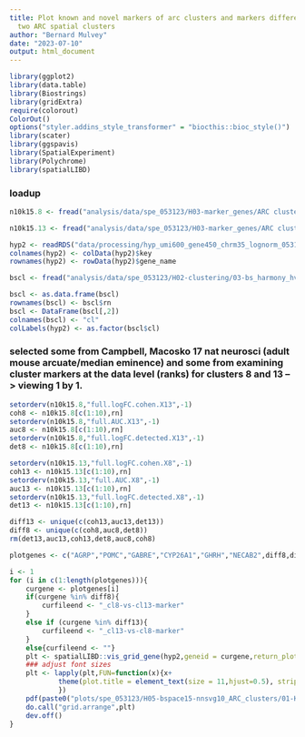 ```yaml
---
title: Plot known and novel markers of arc clusters and markers differentiating the
  two ARC spatial clusters
author: "Bernard Mulvey"
date: "2023-07-10"
output: html_document
---
```


```r
library(ggplot2)
library(data.table)
library(Biostrings)
library(gridExtra)
require(colorout)
ColorOut()
options("styler.addins_style_transformer" = "biocthis::bioc_style()")
library(scater)
library(ggspavis)
library(SpatialExperiment)
library(Polychrome)
library(spatialLIBD)
```

### loadup
```r
n10k15.8 <- fread("analysis/data/spe_053123/H03-marker_genes/ARC cluster 8 markers vs ARC clust 13 in harm-bspace nnsvg10 k15.txt")

n10k15.13 <- fread("analysis/data/spe_053123/H03-marker_genes/ARC cluster 13 markers vs ARC clust 8 in harm-bspace nnsvg10 k15.txt")

hyp2 <- readRDS("data/processing/hyp_umi600_gene450_chrm35_lognorm_053123.RDS")
colnames(hyp2) <- colData(hyp2)$key
rownames(hyp2) <- rowData(hyp2)$gene_name

bscl <- fread("analysis/data/spe_053123/H02-clustering/03-bs_harmony_hvg1020_nnsvg1020_9-15-20-31_out/BSpace_Harmony_nnsvg10pctile_15.txt")

bscl <- as.data.frame(bscl)
rownames(bscl) <- bscl$rn
bscl <- DataFrame(bscl[,2])
colnames(bscl) <- "cl"
colLabels(hyp2) <- as.factor(bscl$cl)
```

### selected some from Campbell, Macosko 17 nat neurosci (adult mouse arcuate/median eminence) and some from examining cluster markers at the data level (ranks) for clusters 8 and 13 --> viewing 1 by 1.

```r
setorderv(n10k15.8,"full.logFC.cohen.X13",-1)
coh8 <- n10k15.8[c(1:10),rn]
setorderv(n10k15.8,"full.AUC.X13",-1)
auc8 <- n10k15.8[c(1:10),rn]
setorderv(n10k15.8,"full.logFC.detected.X13",-1)
det8 <- n10k15.8[c(1:10),rn]

setorderv(n10k15.13,"full.logFC.cohen.X8",-1)
coh13 <- n10k15.13[c(1:10),rn]
setorderv(n10k15.13,"full.AUC.X8",-1)
auc13 <- n10k15.13[c(1:10),rn]
setorderv(n10k15.13,"full.logFC.detected.X8",-1)
det13 <- n10k15.13[c(1:10),rn]

diff13 <- unique(c(coh13,auc13,det13))
diff8 <- unique(c(coh8,auc8,det8))
rm(det13,auc13,coh13,det8,auc8,coh8)

plotgenes <- c("AGRP","POMC","GABRE","CYP26A1","GHRH","NECAB2",diff8,diff13)

i <- 1
for (i in c(1:length(plotgenes))){
    curgene <- plotgenes[i]
    if(curgene %in% diff8){
        curfileend <- "_cl8-vs-cl13-marker"
    }
    else if (curgene %in% diff13){
        curfileend <- "_cl13-vs-cl8-marker"
    }
    else{curfileend <- ""}
    plt <- spatialLIBD::vis_grid_gene(hyp2,geneid = curgene,return_plots = T,spatial=F,point_size = 1,auto_crop = T)
    ### adjust font sizes
    plt <- lapply(plt,FUN=function(x){x+
            theme(plot.title = element_text(size = 11,hjust=0.5), strip.text = element_text(size=10), legend.text = element_text(size=10), legend.title = element_text(size=10,hjust=0.5))
            })
    pdf(paste0("plots/spe_053123/H05-bspace15-nnsvg10_ARC_clusters/01-Known, novel markers and subcluster differentiating genes/",curgene,curfileend,"_ARC.pdf"),width=10,height=8)
    do.call("grid.arrange",plt)
    dev.off()
}










```
